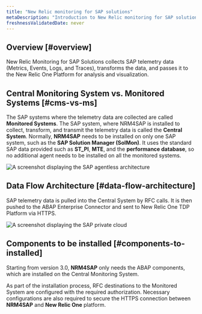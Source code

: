 ```yaml
---
title: "New Relic monitoring for SAP solutions"
metaDescription: "Introduction to New Relic monitoring for SAP solutions."
freshnessValidatedDate: never
---
```


## Overview [#overview]

New Relic Monitoring for SAP Solutions collects SAP telemetry data (Metrics, Events, Logs, and Traces), transforms the data, and passes it to the New Relic One Platform for analysis and visualization.

## Central Monitoring System vs. Monitored Systems [#cms-vs-ms]

The SAP systems where the telemetry data are collected are called <DNT>**Monitored Systems**</DNT>. The SAP system, where NRM4SAP is installed to collect, transform, and transmit the telemetry data is called the <DNT>**Central System**</DNT>. Normally, <DNT>**NRM4SAP**</DNT> needs to be installed on only one SAP system, such as the <DNT>**SAP Solution Manager (SolMon)**</DNT>. It uses the standard SAP data provided such as **ST_PI**, **MTE**, and the **performance database**, so no additional agent needs to be installed on all the monitored systems.

  <img
      title="Agentless architecture"
      alt="A screenshot displaying the SAP agentless architecture"
      src="/images/agentless-architecture.webp"
  />

## Data Flow Architecture [#data-flow-architecture]

SAP telemetry data is pulled into the Central System by RFC calls. It is then pushed to the ABAP Enterprise Connector and sent to New Relic One TDP Platform via HTTPS.

  <img
      title="SAP private cloud"
      alt="A screenshot displaying the SAP private cloud"
      src="/images/sap-private-cloud.webp"
  />

## Components to be installed [#components-to-installed]

Starting from version 3.0, **NRM4SAP** only needs the ABAP components, which are installed on the Central Monitoring System.

As part of the installation process, RFC destinations to the Monitored System are configured with the required authorization. Necessary configurations are also required to secure the HTTPS connection between **NRM4SAP** and **New Relic One** platform.